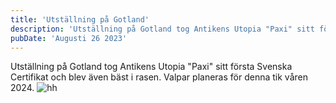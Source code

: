 ```yaml
---
title: 'Utställning på Gotland'
description: 'Utställning på Gotland tog Antikens Utopia "Paxi" sitt första Svenska Certifikat och blev även bäst i rasen.'
pubDate: 'Augusti 26 2023'
---
```



Utställning på Gotland tog Antikens Utopia "Paxi" sitt första Svenska Certifikat och blev även bäst i rasen. Valpar planeras för denna tik våren 2024.
<Image class="w-full max-w-xl rounded-md shadow-2xl mb-6 mt-6" src={image} alt="hh" />
